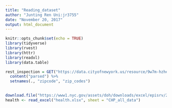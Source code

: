 ```yaml
---
title: "Reading_dataset"
author: "Junting Ren Uni:jr3755"
date: "November 20, 2017"
output: html_document
---
```


```r
knitr::opts_chunk$set(echo = TRUE)
library(tidyverse)
library(rvest)
library(httr)
library(readxl)
library(data.table)
```

```r
rest_inspection = GET("https://data.cityofnewyork.us/resource/9w7m-hzhe.csv") %>% 
  content("parsed") %>% 
  setnames(., "zipcode", "zip_codes")
  
```

```r
download.file("https://www1.nyc.gov/assets/doh/downloads/excel/episrv/2015_CHP_PUD.xlsx", mode="wb", destfile = "health.xlsx")
health <- read_excel("health.xlsx", sheet = "CHP_all_data") 
```

